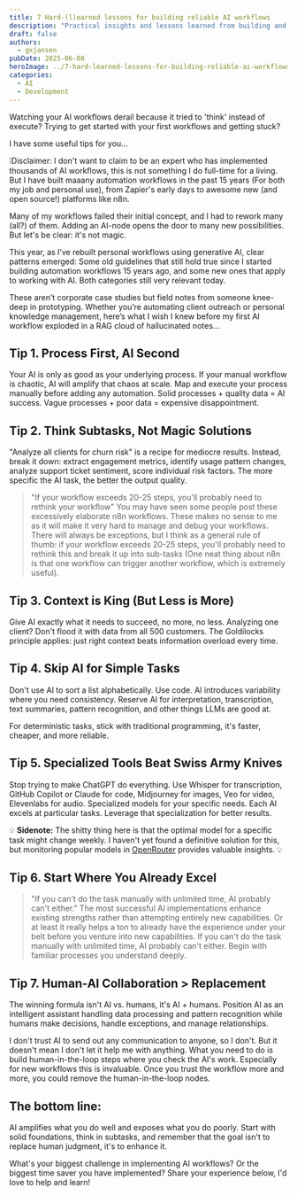 ---
title: 7 Hard-(l)earned lessons for building reliable AI workflows
description: "Practical insights and lessons learned from building and deploying AI workflows in production environments."
draft: false
authors:
  - gxjansen
pubDate: 2025-06-08
heroImage: ../7-hard-learned-lessons-for-building-reliable-ai-workflows/heroImage.jpeg
categories:
  - AI
  - Development
---

Watching your AI workflows derail because it tried to 'think' instead of execute? Trying to get started with your first workflows and getting stuck?

I have some useful tips for you... 

❕Disclaimer: I don't want to claim to be an expert who has implemented thousands of AI workflows, this is not something I do full-time for a living. But I have built maaany automation workflows in the past 15 years (For both my job and personal use), from Zapier's early days to awesome new (and open source!) platforms like n8n.

Many of my workflows failed their initial concept, and I had to rework many (all?) of them. Adding an AI-node opens the door to many new possibilities. But let's be clear: it's not magic. 

This year, as I’ve rebuilt personal workflows using generative AI, clear patterns emerged: Some old guidelines that still hold true since I started building automation workflows 15 years ago, and some new ones that apply to working with AI. Both categories still very relevant today. 

These aren’t corporate case studies but field notes from someone knee-deep in prototyping. Whether you’re automating client outreach or personal knowledge management, here’s what I wish I knew before my first AI workflow exploded in a RAG cloud of hallucinated notes…

## Tip 1. Process First, AI Second
Your AI is only as good as your underlying process. If your manual workflow is chaotic, AI will amplify that chaos at scale. Map and execute your process manually before adding any automation. Solid processes + quality data = AI success. Vague processes + poor data = expensive disappointment.

## Tip 2. Think Subtasks, Not Magic Solutions
"Analyze all clients for churn risk" is a recipe for mediocre results. Instead, break it down: extract engagement metrics, identify usage pattern changes, analyze support ticket sentiment, score individual risk factors. The more specific the AI task, the better the output quality.

> "If your workflow exceeds 20-25 steps, you'll probably need to rethink your workflow"
You may have seen some people post these excessively elaborate n8n workflows. These makes no sense to me as it will make it very hard to manage and debug your workflows. There will always be exceptions, but I think as a general rule of thumb: if your workflow exceeds 20-25 steps, you'll probably need to rethink this and break it up into sub-tasks (One neat thing about n8n is that one workflow can trigger another workflow, which is extremely useful).

## Tip 3. Context is King (But Less is More)
Give AI exactly what it needs to succeed, no more, no less. Analyzing one client? Don't flood it with data from all 500 customers. The Goldilocks principle applies: just right context beats information overload every time.

## Tip 4. Skip AI for Simple Tasks
Don't use AI to sort a list alphabetically. Use code. AI introduces variability where you need consistency. Reserve AI for interpretation, transcription, text summaries, pattern recognition, and other things LLMs are good at.

For deterministic tasks, stick with traditional programming, it's faster, cheaper, and more reliable.

## Tip 5. Specialized Tools Beat Swiss Army Knives
Stop trying to make ChatGPT do everything. Use Whisper for transcription, GitHub Copilot or Claude for code, Midjourney for images, Veo for video, Elevenlabs for audio. Specialized models for your specific needs. Each AI excels at particular tasks. Leverage that specialization for better results.

💡 **Sidenote:** The shitty thing here is that the optimal model for a specific task might change weekly. I haven't yet found a definitive solution for this, but monitoring popular models in [OpenRouter](https://openrouter.ai/rankings) provides valuable insights. 💡

## Tip 6. Start Where You Already Excel
> "If you can't do the task manually with unlimited time, AI probably can't either."
The most successful AI implementations enhance existing strengths rather than attempting entirely new capabilities. Or at least it really helps a ton to already have the experience under your belt before you venture into new capabilities.  If you can't do the task manually with unlimited time, AI probably can't either. Begin with familiar processes you understand deeply.

## Tip 7. Human-AI Collaboration > Replacement
The winning formula isn't AI vs. humans, it's AI + humans. Position AI as an intelligent assistant handling data processing and pattern recognition while humans make decisions, handle exceptions, and manage relationships.

I don't trust AI to send out any communication to anyone, so I don't. But it doesn't mean I don't let it help me with anything. What you need to do is build human-in-the-loop steps where you check the AI's work. Especially for new workflows this is invaluable. Once you trust the workflow more and more, you could remove the human-in-the-loop nodes. 

## The bottom line: 
AI amplifies what you do well and exposes what you do poorly. Start with solid foundations, think in subtasks, and remember that the goal isn't to replace human judgment, it's to enhance it.

What's your biggest challenge in implementing AI workflows? Or the biggest time saver you have implemented? Share your experience below, I'd love to help and learn! 